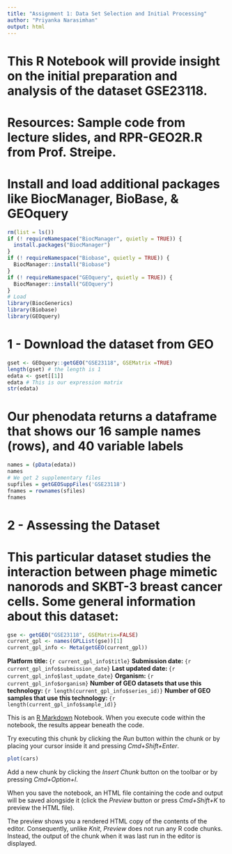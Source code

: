 ```yaml
---
title: "Assignment 1: Data Set Selection and Initial Processing"
author: "Priyanka Narasimhan"
output: html
---
```


# This R Notebook will provide insight on the initial preparation and analysis of the dataset GSE23118. 
# Resources: Sample code from lecture slides, and RPR-GEO2R.R from Prof. Streipe.

# Install and load additional packages like BiocManager, BioBase, & GEOquery
```r
rm(list = ls())
if (! requireNamespace("BiocManager", quietly = TRUE)) {
  install.packages("BiocManager")
}
if (! requireNamespace("Biobase", quietly = TRUE)) {
  BiocManager::install("Biobase")
}
if (! requireNamespace("GEOquery", quietly = TRUE)) {
  BiocManager::install("GEOquery")
}
# Load
library(BiocGenerics)
library(Biobase)
library(GEOquery)
```

# 1 - Download the dataset from GEO
```r
gset <- GEOquery::getGEO("GSE23118", GSEMatrix =TRUE)
length(gset) # the length is 1
edata <- gset[[1]]
edata # This is our expression matrix
str(edata)
```

# Our phenodata returns a dataframe that shows our 16 sample names (rows), and 40 variable labels 
```r
names = (pData(edata))
names
# We get 2 supplementary files 
supfiles = getGEOSuppFiles('GSE23118')
fnames = rownames(sfiles)
fnames
```

# 2 - Assessing the Dataset 
# This particular dataset studies the interaction between phage mimetic nanorods and SKBT-3 breast cancer cells. Some general information about this dataset:
```r
gse <- getGEO("GSE23118", GSEMatrix=FALSE)
current_gpl <- names(GPLList(gse))[1]
current_gpl_info <- Meta(getGEO(current_gpl))
```

**Platform title: ** `{r current_gpl_info$title}`
**Submission date: ** `{r current_gpl_info$submission_date}`
**Last updated date: ** `{r current_gpl_info$last_update_date}`
**Organism: ** `{r current_gpl_info$organism}`
**Number of GEO datasets that use this technology: **`{r length(current_gpl_info$series_id)}`
**Number of GEO samples that use this technology: **
`{r length(current_gpl_info$sample_id)}`






This is an [R Markdown](http://rmarkdown.rstudio.com) Notebook. When you execute code within the notebook, the results appear beneath the code. 

Try executing this chunk by clicking the *Run* button within the chunk or by placing your cursor inside it and pressing *Cmd+Shift+Enter*. 

```r
plot(cars)
```

Add a new chunk by clicking the *Insert Chunk* button on the toolbar or by pressing *Cmd+Option+I*.

When you save the notebook, an HTML file containing the code and output will be saved alongside it (click the *Preview* button or press *Cmd+Shift+K* to preview the HTML file). 

The preview shows you a rendered HTML copy of the contents of the editor. Consequently, unlike *Knit*, *Preview* does not run any R code chunks. Instead, the output of the chunk when it was last run in the editor is displayed.

